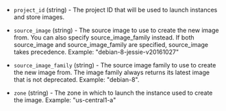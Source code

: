 <!-- Code generated from the comments of the Config struct in builder/googlecompute/config.go; DO NOT EDIT MANUALLY -->

-   `project_id` (string) - The project ID that will be used to launch instances and store images.
    
-   `source_image` (string) - The source image to use to create the new image from. You can also
    specify source_image_family instead. If both source_image and
    source_image_family are specified, source_image takes precedence.
    Example: "debian-8-jessie-v20161027"
    
-   `source_image_family` (string) - The source image family to use to create the new image from. The image
    family always returns its latest image that is not deprecated. Example:
    "debian-8".
    
-   `zone` (string) - The zone in which to launch the instance used to create the image.
    Example: "us-central1-a"
    
